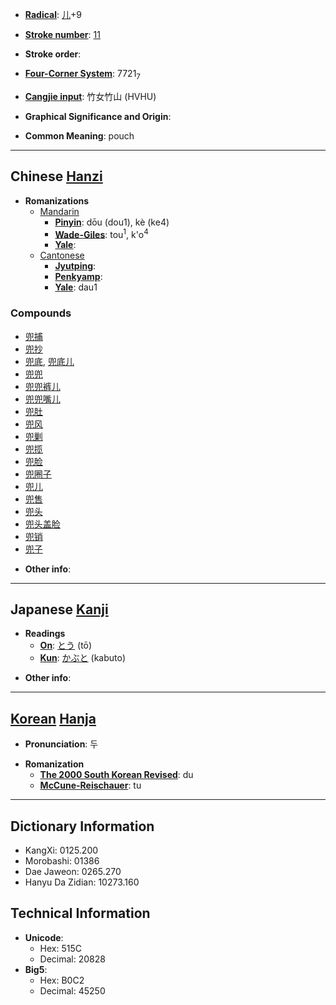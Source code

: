 * '''[[Wiktionary:Chinese radical index| Radical]]''': [[Wiktionary:Chinese radical index 儿|儿]]+9

* '''[[Wiktionary:Chinese total strokes index|Stroke number]]''': [[Wiktionary:Chinese total strokes index 11|11]]

* '''Stroke order''': 

* '''[[Wiktionary:Chinese four corner index|Four-Corner System]]''': 7721<sub>7</sub>

* '''[[Wiktionary:Chinese Cangjie index|Cangjie input]]''': 竹女竹山 (HVHU)

* '''Graphical Significance and Origin''': 

* '''Common Meaning''': pouch

----

== Chinese [[Hanzi]] ==

* '''Romanizations'''
** [[Mandarin]]
*** '''[[Pinyin]]''': dōu (dou1), kè (ke4)
*** '''[[Wade-Giles]]''': tou<sup>1</sup>, k'o<sup>4</sup>
*** '''[[Yale]]''': 
**[[Cantonese]]
***'''[[Jyutping]]''':
***'''[[Penkyamp]]''': 
***'''[[Yale]]''': dau1

===Compounds===
*[[兜捕]]
*[[兜抄]]
*[[兜底]], [[兜底儿]]
*[[兜兜]]
*[[兜兜裤儿]]
*[[兜兜嘴儿]]
*[[兜肚]]
*[[兜风]]
*[[兜剿]]
*[[兜揽]]
*[[兜脸]]
*[[兜圈子]]
*[[兜儿]]
*[[兜售]]
*[[兜头]]
*[[兜头盖脸]]
*[[兜销]]
*[[兜子]]

* '''Other info''': 

----

== Japanese [[Kanji]] ==

* '''Readings'''
** '''[[On]]''': [[とう]] (tō)
** '''[[Kun]]''': [[かぶと]] (kabuto)

* '''Other info''':  

----

== [[Korean]] [[Hanja]] ==

* '''Pronunciation''': 두

* '''Romanization'''
** '''[[The 2000 South Korean Revised Romanization|The 2000 South Korean Revised]]''': du
** '''[[McCune-Reischauer]]''': tu

----

== Dictionary Information ==

* KangXi: 0125.200
* Morobashi: 01386
* Dae Jaweon: 0265.270
* Hanyu Da Zidian: 10273.160

== Technical Information ==

* '''Unicode''':
** Hex: 515C
** Decimal: 20828
* '''Big5''':
** Hex: B0C2
** Decimal: 45250